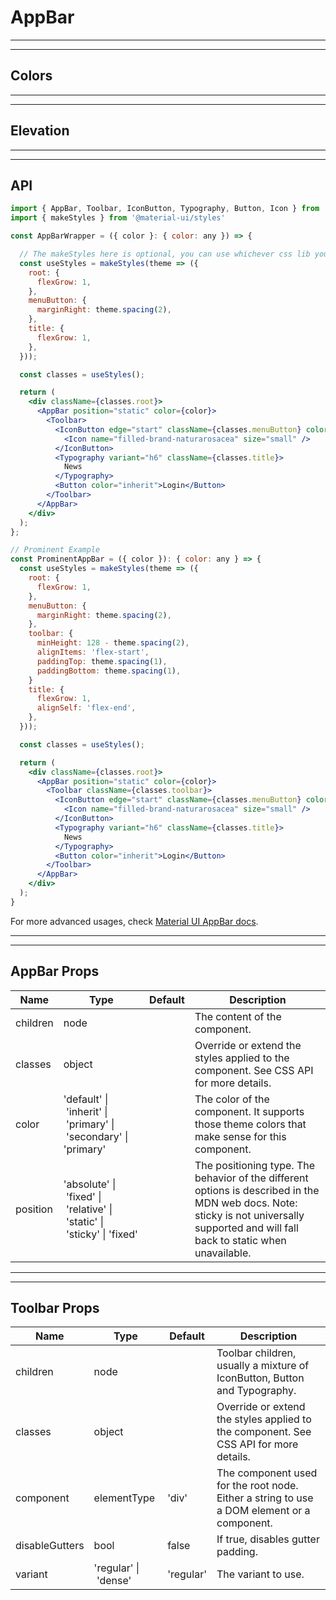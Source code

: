 
# AppBar

---

---

## Colors

<Provider theme={themes.natura.light}>
  <ComponentWithLabel componentList={colors} />
</Provider>

---

---

## Elevation

<Provider theme={themes.natura.light}>
  <ComponentWithLabel componentList={elevation} />
</Provider>

---

---

## API

```jsx highlight-line="2"
import { AppBar, Toolbar, IconButton, Typography, Button, Icon } from '@naturacosmeticos/natds-web';
import { makeStyles } from '@material-ui/styles'

const AppBarWrapper = ({ color }: { color: any }) => {

  // The makeStyles here is optional, you can use whichever css lib you want
  const useStyles = makeStyles(theme => ({
    root: {
      flexGrow: 1,
    },
    menuButton: {
      marginRight: theme.spacing(2),
    },
    title: {
      flexGrow: 1,
    },
  }));

  const classes = useStyles();

  return (
    <div className={classes.root}>
      <AppBar position="static" color={color}>
        <Toolbar>
          <IconButton edge="start" className={classes.menuButton} color="inherit" aria-label="menu">
            <Icon name="filled-brand-naturarosacea" size="small" />
          </IconButton>
          <Typography variant="h6" className={classes.title}>
            News
          </Typography>
          <Button color="inherit">Login</Button>
        </Toolbar>
      </AppBar>
    </div>
  );
};

// Prominent Example
const ProminentAppBar = ({ color }): { color: any } => {
  const useStyles = makeStyles(theme => ({
    root: {
      flexGrow: 1,
    },
    menuButton: {
      marginRight: theme.spacing(2),
    },
    toolbar: {
      minHeight: 128 - theme.spacing(2),
      alignItems: 'flex-start',
      paddingTop: theme.spacing(1),
      paddingBottom: theme.spacing(1),
    }
    title: {
      flexGrow: 1,
      alignSelf: 'flex-end',
    },
  }));

  const classes = useStyles();

  return (
    <div className={classes.root}>
      <AppBar position="static" color={color}>
        <Toolbar className={classes.toolbar}>
          <IconButton edge="start" className={classes.menuButton} color="inherit" aria-label="menu">
            <Icon name="filled-brand-naturarosacea" size="small" />
          </IconButton>
          <Typography variant="h6" className={classes.title}>
            News
          </Typography>
          <Button color="inherit">Login</Button>
        </Toolbar>
      </AppBar>
    </div>
  );
}
```

For more advanced usages, check [Material UI AppBar docs](https://material-ui.com/components/app-bar/).

---

---

## AppBar Props

| Name     | Type                                                                   | Default | Description                                                                                                                                                                            |
| -------- | ---------------------------------------------------------------------- | ------- | -------------------------------------------------------------------------------------------------------------------------------------------------------------------------------------- |
| children | node                                                                   |         | The content of the component.                                                                                                                                                          |
| classes  | object                                                                 |         | Override or extend the styles applied to the component. See CSS API for more details.                                                                                                  |
| color    | 'default' \| 'inherit' \| 'primary' \| 'secondary' \| 'primary'        |         | The color of the component. It supports those theme colors that make sense for this component.                                                                                         |
| position | 'absolute' \| 'fixed' \| 'relative' \| 'static' \| 'sticky' \| 'fixed' |         | The positioning type. The behavior of the different options is described in the MDN web docs. Note: sticky is not universally supported and will fall back to static when unavailable. |

---

---

## Toolbar Props

| Name           | Type                 | Default   | Description                                                                                |
| -------------- | -------------------- | --------- | ------------------------------------------------------------------------------------------ |
| children       | node                 |           | Toolbar children, usually a mixture of IconButton, Button and Typography.                  |
| classes        | object               |           | Override or extend the styles applied to the component. See CSS API for more details.      |
| component      | elementType          | 'div'     | The component used for the root node. Either a string to use a DOM element or a component. |
| disableGutters | bool                 | false     | If true, disables gutter padding.                                                          |
| variant        | 'regular' \| 'dense' | 'regular' | The variant to use.                                                                        |
